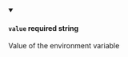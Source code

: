 
<details className="config-field" data-expandable="false" open>
<summary>

#### `value` <span class="config-field-required" data-required="true">required</span> <span class="config-field-type">string</span> <span class="config-field-default"></span>

Value of the environment variable

</summary>



</details>
